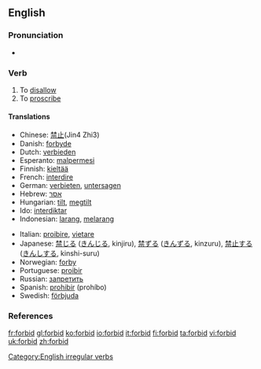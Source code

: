 ==English==

===Pronunciation===
*{{IPA|/'foɻbɪd/}}

===Verb===
{{en-verb|forbids|forbidding|'''[[forbade]]''' ''or'' '''[[forbad]]'''|forbidden}}

# To [[disallow]]
# To [[proscribe]]

====Translations====
{{top}}
*Chinese: [[禁止]](Jin4 Zhi3)
*Danish: [[forbyde]]
*Dutch: [[verbieden]]
*Esperanto: [[malpermesi]]
*Finnish: [[kieltää]]
*French: [[interdire]]
*German: [[verbieten]], [[untersagen]]
*Hebrew: [[אסר]]
*Hungarian: [[tilt]], [[megtilt]]
*Ido: [[interdiktar]]
*Indonesian: [[larang]], [[larang|melarang]]
{{mid}}
*Italian: [[proibire]], [[vietare]]
*Japanese: [[禁じる]] ([[きんじる]], kinjiru), [[禁ずる]] ([[きんずる]], kinzuru), [[禁止]]する ([[きんし]]する, kinshi-suru)
*Norwegian: [[forby]]
*Portuguese: [[proibir]]
*Russian: [[запретить]]
*Spanish: [[prohibir]] (prohíbo)
*Swedish: [[förbjuda]]
{{bottom}}

===References===
{{R:Century 1911}}
{{R:Webster 1913}}

[[Category:English irregular verbs]]

[[fr:forbid]]
[[gl:forbid]]
[[ko:forbid]]
[[io:forbid]]
[[it:forbid]]
[[fi:forbid]]
[[ta:forbid]]
[[vi:forbid]]
[[uk:forbid]]
[[zh:forbid]]